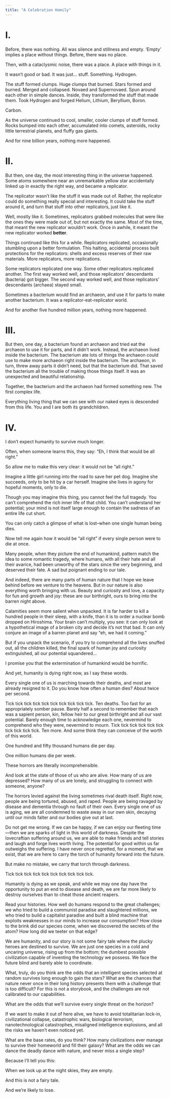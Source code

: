 ```yaml
---
title: "A Celebration Homily"
---
```


# I.

Before, there was nothing. All was silence and stillness and empty. 'Empty' implies a place without things. Before, there was no place.

Then, with a cataclysmic noise, there was a place. A place with things in it.

It wasn't good or bad. It was just... stuff. Something. Hydrogen.

The stuff formed clumps. Huge clumps that burned. Stars formed and burned. Merged and collapsed. Novaed and Supernovaed. Spun around each other in simple dances. Inside, they transformed the stuff that made them. Took Hydrogen and forged Helium, Lithium, Beryllium, Boron.

Carbon.

As the universe continued to cool, smaller, cooler clumps of stuff formed. Rocks bumped into each other, accumulated into comets, asteroids, rocky little terrestrial planets, and fluffy gas giants.

And for nine billion years, nothing more happened.

# II.

But then, one day, the most interesting thing in the universe happened. Some atoms somewhere near an unremarkable yellow star accidentally linked up in exactly the right way, and became a replicator.

The replicator wasn't like the stuff it was made out of. Rather, the replicator could do something really special and interesting. It could take the stuff around it, and turn that stuff into other replicators, just like it.

Well, mostly like it. Sometimes, replicators grabbed molecules that were like the ones they were made out of, but not exactly the same. Most of the time, that meant the new replicator wouldn't work. Once in awhile, it meant the new replicator worked **better**.

Things continued like this for a while. Replicators replicated, occasionally stumbling upon a better formulation. This halting, accidental process built protections for the replicators: shells and excess reserves of their raw materials. More replicators, more replications.

Some replicators replicated one way. Some other replicators replicated another. The first way worked well, and those replicators' descendants (bacteria) got bigger. The second way worked well, and those replicators' descendants (archaea) stayed small.

Sometimes a bacterium would find an archaeon, and use it for parts to make another bacterium. It was a replicator-eat-replicator world.

And for another five hundred million years, nothing more happened.

# III.

But then, one day, a bacterium found an archaeon and tried eat the archaeon to use it for parts, and it didn't work. Instead, the archaeon lived inside the bacterium. The bacterium ate lots of things the archaeon could use to make more archaeon right inside the bacterium. The archaeon, in turn, threw away parts it didn't need, but that the bacterium did. That saved the bacterium all the trouble of making those things itself. It was an unexpected and beautiful relationship.

Together, the bacterium and the archaeon had formed something new. The first complex life.

Everything living thing that we can see with our naked eyes is descended from this life. You and I are both its grandchildren.

# IV.

I don’t expect humanity to survive much longer.

Often, when someone learns this, they say: "Eh, I think that would be all right."

So allow me to make this very clear: it would not be "all right."

Imagine a little girl running into the road to save her pet dog. Imagine she succeeds, only to be hit by a car herself. Imagine she lives in agony for hopeful moments, only to die.

Though you may imagine this thing, you cannot feel the full tragedy. You can’t comprehend the rich inner life of that child. You can’t understand her potential; your mind is not itself large enough to contain the sadness of an entire life cut short.

You can only catch a glimpse of what is lost--when one single human being dies.

Now tell me again how it would be "all right" if every single person were to die at once.

Many people, when they picture the end of humankind, pattern match the idea to some romantic tragedy, where humans, with all their hate and all their avarice, had been unworthy of the stars since the very beginning, and deserved their fate. A sad but poignant ending to our tale.

And indeed, there are many parts of human nature that I hope we leave behind before we venture to the heavens. But in our nature is also everything worth bringing with us. Beauty and curiosity and love, a capacity for fun and growth and joy: these are our birthright, ours to bring into the barren night above.

Calamities seem more salient when unpacked. It is far harder to kill a hundred people in their sleep, with a knife, than it is to order a nuclear bomb dropped on Hiroshima. Your brain can’t multiply, you see: it can only look at a hypothetical image of a broken city and decide it’s not that bad. It can only conjure an image of a barren planet and say "eh, we had it coming."

But if you unpack the scenario, if you try to comprehend all the lives snuffed out, all the children killed, the final spark of human joy and curiosity extinguished, all our potential squandered…

I promise you that the extermination of humankind would be horrific.

And yet, humanity is dying right now, as I say these words.

Every single one of us is marching towards their deaths, and most are already resigned to it. Do you know how often a human dies? About twice per second.

Tick tick tick tick tick tick tick tick tick tick. Ten deaths. Too fast for an appropriately somber pause. Barely half a second to remember that each was a sapient person, kin, fellow heir to our great birthright and all our vast potential. Barely enough time to acknowledge each one, nevermind to comprehend who they were, nevermind to mourn. Tick tick tick tick tick tick tick tick tick tick. Ten more. And some think they can conceive of the worth of this world.

One hundred and fifty thousand humans die per day.

One million humans die per week.

These horrors are literally incomprehensible.

And look at the state of those of us who are alive. How many of us are depressed? How many of us are lonely, and struggling to connect with someone, anyone?

The horrors levied against the living sometimes rival death itself. Right now, people are being tortured, abused, and raped. People are being ravaged by disease and dementia through no fault of their own. Every single one of us is aging, we are all condemned to waste away in our own skin, decaying until our minds falter and our bodies give out at last.

Do not get me wrong. If we can be happy, if we can enjoy our fleeting time—then we are sparks of light in this world of darkness. Despite the lovecraftian suffering around us, we are able to make friends and tell stories and laugh and forge lives worth living. The potential for good within us far outweighs the suffering. I have never once regretted, for a moment, that we exist, that we are here to carry the torch of humanity forward into the future.

But make no mistake, we carry that torch through darkness.

Tick tick tick tick tick tick tick tick tick tick.

Humanity is dying as we speak, and while we may one day have the opportunity to put an end to disease and death, we are far more likely to destroy ourselves than to cheat those ancient reapers.

Read your histories. How well do humans respond to the great challenges; we who tried to build a communist paradise and slaughtered millions, we who tried to build a capitalist paradise and built a blind machine that exploits weaknesses in our minds to increase our consumption? How close to the brink did our species come, when we discovered the secrets of the atom? How long did we teeter on that edge?

We are humanity, and our story is not some fairy tale where the plucky heroes are destined to survive. We are just one species in a cold and uncaring universe, rising up from the bottom; the dumbest possible civilization capable of inventing the technology we possess. We face the future blind and barely able to coordinate.

What, truly, do you think are the odds that an intelligent species selected at random survives long enough to gain the stars? What are the chances that nature never once in their long history presents them with a challenge that is too difficult? For this is not a storybook, and the challenges are not calibrated to our capabilities.

What are the odds that we’ll survive every single threat on the horizon?

If we want to make it out of here alive, we have to avoid totalitarian lock-in, civilizational collapse, catastrophic wars, biological terrorism, nanotechnological catastrophes, misaligned intelligence explosions, and all the risks we haven’t even noticed yet.

What are the base rates, do you think? How many civilizations ever manage to survive their homeworld and fill their galaxy? What are the odds we can dance the deadly dance with nature, and never miss a single step?

Because I’ll tell you this:

When we look up at the night skies, they are empty.

And this is not a fairy tale.

And we’re likely to lose.